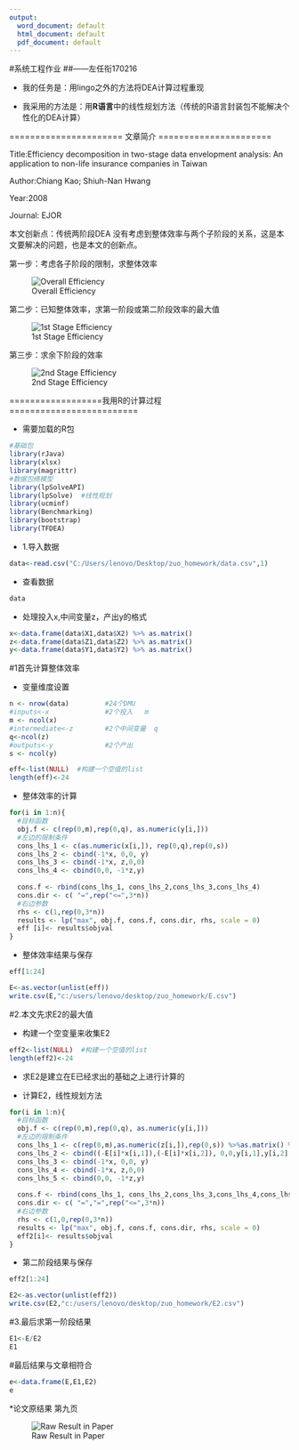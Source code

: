 ---
output:
  word_document: default
  html_document: default
  pdf_document: default
---
#系统工程作业
##——左任衔170216

* 我的任务是：用lingo之外的方法将DEA计算过程重现

* 我采用的方法是：用**R语言**中的线性规划方法（传统的R语言封装包不能解决个性化的DEA计算）

====================== 文章简介 ======================

Title:Efficiency decomposition in two-stage data envelopment analysis: An application to non-life insurance companies in Taiwan

Author:Chiang Kao; Shiuh-Nan Hwang

Year:2008

Journal: EJOR

本文创新点：传统两阶段DEA 没有考虑到整体效率与两个子阶段的关系，这是本文要解决的问题，也是本文的创新点。

第一步：考虑各子阶段的限制，求整体效率

![Overall Efficiency](c:/users/lenovo/desktop/zuo_homework/overall.png)

第二步：已知整体效率，求第一阶段或第二阶段效率的最大值

![1st Stage Efficiency](c:/users/lenovo/desktop/zuo_homework/e1.png)

第三步：求余下阶段的效率

![2nd Stage Efficiency](c:/users/lenovo/desktop/zuo_homework/e2.png)

==================我用R的计算过程=========================


* 需要加载的R包
```{r}
#基础包
library(rJava)
library(xlsx)  
library(magrittr)
#数据包络模型
library(lpSolveAPI) 
library(lpSolve)  #线性规划
library(ucminf)
library(Benchmarking)
library(bootstrap)
library(TFDEA)
```






* 1.导入数据

```{r echo=TRUE}
data<-read.csv("C:/Users/lenovo/Desktop/zuo_homework/data.csv",1)
```

* 查看数据
```{r}
data
```

* 处理投入x,中间变量z，产出y的格式
```{r}
x<-data.frame(data$X1,data$X2) %>% as.matrix()  
z<-data.frame(data$Z1,data$Z2) %>% as.matrix()
y<-data.frame(data$Y1,data$Y2) %>% as.matrix()
```

#1首先计算整体效率

* 变量维度设置
```{r}
n <- nrow(data)         #24个DMU
#inputs<-x              #2个投入   m
m <- ncol(x)
#intermediate<-z        #2个中间变量  q
q<-ncol(z)
#outputs<-y             #2个产出
s <- ncol(y)

eff<-list(NULL)  #构建一个空值的list
length(eff)<-24
```

* 整体效率的计算
```{r}
for(i in 1:n){
  #目标函数
  obj.f <- c(rep(0,m),rep(0,q), as.numeric(y[i,]))
  #左边的限制条件
  cons_lhs_1 <- c(as.numeric(x[i,]), rep(0,q),rep(0,s))
  cons_lhs_2 <- cbind(-1*x, 0,0, y)
  cons_lhs_3 <- cbind(-1*x, z,0,0)
  cons_lhs_4 <- cbind(0,0, -1*z,y)
  
  cons.f <- rbind(cons_lhs_1, cons_lhs_2,cons_lhs_3,cons_lhs_4)
  cons.dir <- c( "=",rep("<=",3*n))
  #右边参数
  rhs <- c(1,rep(0,3*n))
  results <- lp("max", obj.f, cons.f, cons.dir, rhs, scale = 0)
  eff [i]<- results$objval
}
```

* 整体效率结果与保存
```{r}
eff[1:24]

E<-as.vector(unlist(eff))
write.csv(E,"c:/users/lenovo/desktop/zuo_homework/E.csv")
```

#2.本文先求E2的最大值

*  构建一个空变量来收集E2
```{r}
eff2<-list(NULL)  #构建一个空值的list
length(eff2)<-24
```

* 求E2是建立在E已经求出的基础之上进行计算的


* 计算E2，线性规划方法
```{r}
for(i in 1:n){
  #目标函数
  obj.f <- c(rep(0,m),rep(0,q), as.numeric(y[i,]))
  #左边的限制条件
  cons_lhs_1 <- c(rep(0,m),as.numeric(z[i,]),rep(0,s)) %>%as.matrix() %>%t()
  cons_lhs_2 <- cbind((-E[i]*x[i,1]),(-E[i]*x[i,2]), 0,0,y[i,1],y[i,2] )
  cons_lhs_3 <- cbind(-1*x, 0,0, y)
  cons_lhs_4 <- cbind(-1*x, z,0,0)
  cons_lhs_5 <- cbind(0,0, -1*z,y)
  
  cons.f <- rbind(cons_lhs_1, cons_lhs_2,cons_lhs_3,cons_lhs_4,cons_lhs_5)
  cons.dir <- c( "=","=",rep("<=",3*n))
  #右边参数
  rhs <- c(1,0,rep(0,3*n))
  results <- lp("max", obj.f, cons.f, cons.dir, rhs, scale = 0)
  eff2[i]<- results$objval
}
```

* 第二阶段结果与保存
```{r}
eff2[1:24]

E2<-as.vector(unlist(eff2))
write.csv(E2,"c:/users/lenovo/desktop/zuo_homework/E2.csv")
```

#3.最后求第一阶段结果
```{r}
E1<-E/E2
E1
```

#最后结果与文章相符合
```{r}
e<-data.frame(E,E1,E2)
e
```

*论文原结果 第九页

![Raw Result in Paper](c:/users/lenovo/desktop/zuo_homework/paperP9.png)




















